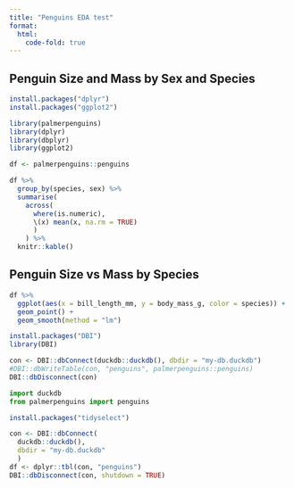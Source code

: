 ```yaml
---
title: "Penguins EDA test"
format:
  html:
    code-fold: true
---
```


## Penguin Size and Mass by Sex and Species

```r
install.packages("dplyr")
install.packages("ggplot2")
```

```r
library(palmerpenguins)
library(dplyr)
library(dbplyr)
library(ggplot2)

df <- palmerpenguins::penguins
```

```r
df %>%
  group_by(species, sex) %>%
  summarise(
    across(
      where(is.numeric), 
      \(x) mean(x, na.rm = TRUE)
      )
    ) %>%
  knitr::kable()
```

## Penguin Size vs Mass by Species

```r
df %>%
  ggplot(aes(x = bill_length_mm, y = body_mass_g, color = species)) +
  geom_point() + 
  geom_smooth(method = "lm")
```

```r
install.packages("DBI")
library(DBI)
```

```r
con <- DBI::dbConnect(duckdb::duckdb(), dbdir = "my-db.duckdb")
#DBI::dbWriteTable(con, "penguins", palmerpenguins::penguins)
DBI::dbDisconnect(con)
```

```python
import duckdb
from palmerpenguins import penguins
```

```r
install.packages("tidyselect")
```

```r
con <- DBI::dbConnect(
  duckdb::duckdb(), 
  dbdir = "my-db.duckdb"
  )
df <- dplyr::tbl(con, "penguins")
DBI::dbDisconnect(con, shutdown = TRUE)
```
